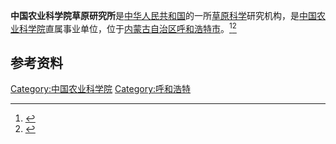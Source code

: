 '''中国农业科学院草原研究所'''是[[中华人民共和国|中华人民共和国]]的一所[[草原科学|草原科学]]研究机构，是[[中国农业科学院|中国农业科学院]]直属事业单位，位于[[内蒙古自治区|内蒙古自治区]][[呼和浩特市|呼和浩特市]]。<ref>{{Cite book|title=中国农业百科全书 • 畜牧业卷 下|author=中国农业百科全书总编辑委员会畜牧业卷编辑委员会, 中国农业百科全书编辑部编|publisher=农业出版社|year=1996|isbn=|location=北京|pages=}}</ref><ref>{{Cite book|title=中国西部开发信息百科 • 内蒙古卷|author=王伟明主编|publisher=内蒙古科学技术出版社|year=2003|isbn=|location=赤峰|pages=}}</ref>

== 参考资料 ==
{{reflist}}

[[Category:中国农业科学院|Category:中国农业科学院]]
[[Category:呼和浩特|Category:呼和浩特]]